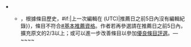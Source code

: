 **{{反對}}，根據條目歷史，{{{{{subst|}}}#if:{{{1|}}}|上一次編輯在{{{1}}} (UTC{{{2|}}})|推薦日之前5日內沒有編輯紀錄}}，條目不符合[[#基本推薦資格]]。作者若再參選請在推薦日之前5日內，擴充原文的2/3以上；或可以進一步改善條目以參加[[維基百科:優良條目評選|優良條目評選]]。<includeonly>—~~</includeonly><includeonly>~~</includeonly><!-- Template:Dyk-quali2 --><noinclude>
{{Doc}}</noinclude>